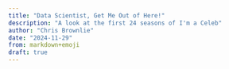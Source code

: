 ```yaml
---
title: "Data Scientist, Get Me Out of Here!"
description: "A look at the first 24 seasons of I'm a Celeb"
author: "Chris Brownlie"
date: "2024-11-29"
from: markdown+emoji
draft: true
---
```


# 
